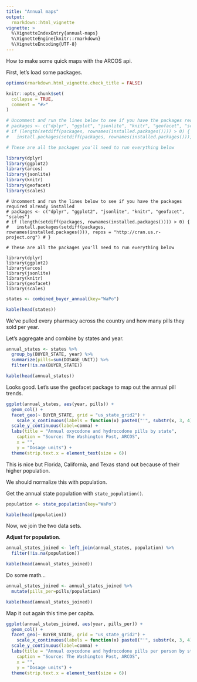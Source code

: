 ```yaml
---
title: "Annual maps"
output: 
  rmarkdown::html_vignette
vignette: >
  %\VignetteIndexEntry{annual-maps}
  %\VignetteEngine{knitr::rmarkdown}
  %\VignetteEncoding{UTF-8}
---
```


How to make some quick maps with the ARCOS api.

First, let's load some packages.

```r
options(rmarkdown.html_vignette.check_title = FALSE)

knitr::opts_chunk$set(
  collapse = TRUE,
  comment = "#>"
)

# Uncomment and run the lines below to see if you have the packages required already installed
# packages <- c("dplyr", "ggplot", "jsonlite", "knitr", "geofacet", "scales")
# if (length(setdiff(packages, rownames(installed.packages()))) > 0) {
#   install.packages(setdiff(packages, rownames(installed.packages())), repos = "http://cran.us.r-project.org") # }

# These are all the packages you'll need to run everything below 

library(dplyr)
library(ggplot2)
library(arcos)
library(jsonlite)
library(knitr)
library(geofacet)
library(scales)
```

```
# Uncomment and run the lines below to see if you have the packages required already installed
# packages <- c("dplyr", "ggplot2", "jsonlite", "knitr", "geofacet", "scales")
# if (length(setdiff(packages, rownames(installed.packages()))) > 0) {
#   install.packages(setdiff(packages, rownames(installed.packages())), repos = "http://cran.us.r-project.org") # }

# These are all the packages you'll need to run everything below 

library(dplyr)
library(ggplot2)
library(arcos)
library(jsonlite)
library(knitr)
library(geofacet)
library(scales)
```

```r
states <- combined_buyer_annual(key="WaPo")

kable(head(states))
```

We've pulled every pharmacy across the country and how many pills they sold per year.

Let's aggregate and combine by states and year.

```r
annual_states <- states %>% 
  group_by(BUYER_STATE, year) %>% 
  summarize(pills=sum(DOSAGE_UNIT)) %>% 
  filter(!is.na(BUYER_STATE))

kable(head(annual_states))
```

Looks good. Let's use the geofacet package to map out the annual pill trends.

```r
ggplot(annual_states, aes(year, pills)) +
  geom_col() +
  facet_geo(~ BUYER_STATE, grid = "us_state_grid2") +
    scale_x_continuous(labels = function(x) paste0("'", substr(x, 3, 4))) +
  scale_y_continuous(label=comma) +
  labs(title = "Annual oxycodone and hydrocodone pills by state",
    caption = "Source: The Washington Post, ARCOS",
    x = "",
    y = "Dosage units") +
  theme(strip.text.x = element_text(size = 6))
```

This is nice but Florida, California, and Texas stand out because of their higher population.

We should normalize this with population.

Get the annual state population with `state_population()`.

```r
population <- state_population(key="WaPo")

kable(head(population))
```

Now, we join the two data sets.

**Adjust for population**.

```r
annual_states_joined <- left_join(annual_states, population) %>% 
  filter(!is.na(population))

kable(head(annual_states_joined))
```

Do some math...

```r
annual_states_joined <- annual_states_joined %>% 
  mutate(pills_per=pills/population)

kable(head(annual_states_joined))
```

Map it out again this time per capita.

```r

ggplot(annual_states_joined, aes(year, pills_per)) +
  geom_col() +
  facet_geo(~ BUYER_STATE, grid = "us_state_grid2") +
    scale_x_continuous(labels = function(x) paste0("'", substr(x, 3, 4))) +
  scale_y_continuous(label=comma) +
  labs(title = "Annual oxycodone and hydrocodone pills per person by state",
    caption = "Source: The Washington Post, ARCOS",
    x = "",
    y = "Dosage units") +
  theme(strip.text.x = element_text(size = 6))
```


